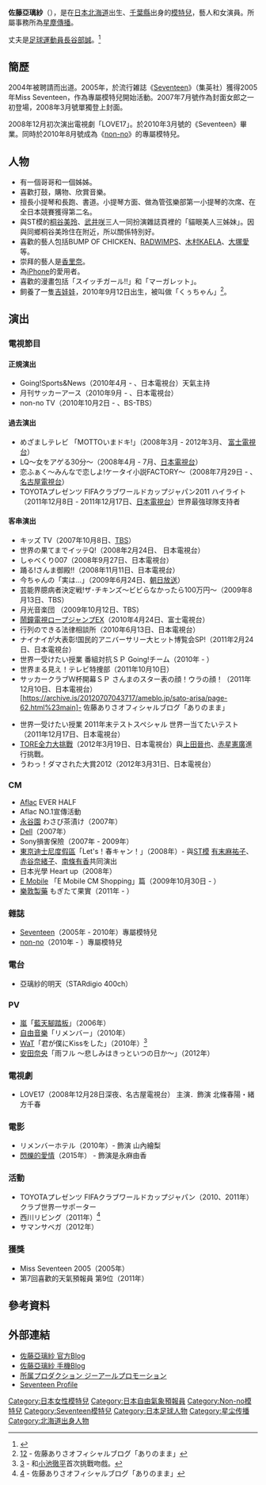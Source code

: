 {{blpsources|time=2020-12-01}}
{{藝人
| 姓名 = 佐藤亞璃紗
| 類型 = 模特兒
| 圖片 = 
| 圖片尺寸 = 
| 圖片簡介 = 
| 羅馬拼音 = 
| 外文名 = 佐藤ありさ
| 外文 = ja
| 暱稱 = 
| 國籍 = {{JPN}}
| 出生日期 = {{birth_date_and_age|1988|9|20}}
| 出生地點 = {{JPN}}[[北海道|北海道]]
| 逝世日期 = 
| 逝世地點 = 
| 職業 = 模特兒
| 語言 = 
| 教育程度 = 
| 宗教信仰 =
| 配偶 = [[長谷部誠|長谷部誠]]
| 兒女 = 
| 父母 = 
| 出道作 = 
| 出道日期 = 
| 代表作 = 
| 活躍年代 = 
| 唱片公司 = 
| 經紀公司 = [[星塵傳播|星塵傳播]]
| 網站 = 
| 獎項 = 
| IMDb = 
}}
{{Japanese|japanese=佐藤ありさ|kana=さとう ありさ|romaji=Sato Arisa}}

'''佐藤亞璃紗'''（{{bd|1988年|9月20日|catIdx=Sato}}），是在[[日本|日本]][[北海道|北海道]]出生、[[千葉縣|千葉縣]]出身的[[模特兒|模特兒]]，藝人和女演員。所屬事務所為[[星塵傳播|星塵傳播]]。

丈夫是[[足球運動員|足球運動員]][[長谷部誠|長谷部誠]]。<ref>{{Cite web |url=http://www.oricon.co.jp/news/2074820/full/ |title=サッカー日本代表の長谷部誠、モデル・佐藤ありさとの結婚報告 ミスチルの詞を引用し決意 |accessdate=2016-07-09 |archive-date=2016-07-13 |archive-url=https://web.archive.org/web/20160713073049/http://www.oricon.co.jp/news/2074820/full/ |dead-url=no }}</ref>

== 簡歷 ==
2004年被聘請而出道。2005年，於流行雑誌《[[Seventeen_(日本雜誌)|Seventeen]]》（集英社）獲得2005年Miss Seventeen，作為專屬模特兒開始活動。2007年7月號作為封面女郎之一初登場，2008年3月號單獨登上封面。

2008年12月初次演出電視劇「LOVE17」。於2010年3月號的《Seventeen》畢業。同時於2010年8月號成為《[[non-no|non-no]]》的專屬模特兒。

== 人物 ==
* 有一個哥哥和一個姊姊。
* 喜歡打鼓，購物、欣賞音樂。
* 擅長小提琴和長跑、書道。小提琴方面、做為管弦樂部第一小提琴的次席、在全日本競賽獲得第二名。
* 與ST模的[[桐谷美玲|桐谷美玲]]、[[武井咲|武井咲]]三人一同扮演雜誌頁裡的「貓眼美人三姊妹」。因與同鄉桐谷美玲住在附近，所以關係特別好。
* 喜歡的藝人包括BUMP OF CHICKEN、[[RADWIMPS|RADWIMPS]]、[[木村KAELA|木村KAELA]]、[[大塚愛|大塚愛]]等。
* 崇拜的藝人是[[香里奈|香里奈]]。
* 為[[iPhone|iPhone]]的愛用者。
* 喜歡的漫畫包括「スイッチガール!!」和「マーガレット」。
* 飼養了一隻[[吉娃娃|吉娃娃]]，2010年9月12日出生，被叫做「くぅちゃん」<ref>[https://archive.is/20120710183116/ameblo.jp/sato-arisa/archive9-1-201011.html%23main][https://archive.is/20120707120915/ameblo.jp/sato-arisa/archive23-1-201111.html%23main] -  佐藤ありさオフィシャルブログ「ありのまま」</ref>。

== 演出 ==
=== 電視節目 ===
==== 正規演出 ====
* Going!Sports&News（2010年4月 - 、日本電視台）天氣主持
* 月刊サッカーアース（2010年9月 - 、日本電視台）
* non-no TV（2010年10月2日 - 、BS-TBS）

==== 過去演出 ====
* めざましテレビ 「MOTTOいまドキ!」（2008年3月 - 2012年3月、 [[富士電視台|富士電視台]]） 　
* LQ〜女をアゲる30分〜（2008年4月 - 7月、[[日本電視台|日本電視台]]）
* 恋ふぁく～みんなで恋しよ!ケータイ小説FACTORY〜（2008年7月29日 - 、[[名古屋電視台|名古屋電視台]]）
* TOYOTAプレゼンツ FIFAクラブワールドカップジャパン2011 ハイライト（2011年12月8日 - 2011年12月17日、[[日本電視台|日本電視台]]）世界最強球隊支持者

==== 客串演出 ====
* キッズ TV（2007年10月8日、[[TBS電視|TBS]]）
* 世界の果てまでイッテQ!（2008年2月24日、 日本電視台）
* しゃべくり007（2008年9月27日、日本電視台）
* 踊る!さんま御殿!!（2008年11月11日、日本電視台）
* 今ちゃんの「実は…」（2009年6月24日、[[朝日放送|朝日放送]]）
* 芸能界臆病者決定戦!ザ･チキンズ〜ビビらなかったら100万円〜（2009年8月13日、TBS）
* 月光音楽団 （2009年10月12日、TBS）
* [[鬧鐘電視|鬧鐘電視]]ロープジャンプEX（2010年4月24日、富士電視台）
* 行列のできる法律相談所（2010年6月13日、日本電視台）
* ナイナイが大表彰!国民的アニバーサリー大ヒット博覧会SP!（2011年2月24日、日本電視台）
* 世界一受けたい授業 番組対抗ＳＰ Going!チーム（2010年 - ）
* 世界まる見え！テレビ特捜部（2011年10月10日）
* サッカークラブＷ杯開幕ＳＰ さんまのスター表の顔！ウラの顔！（2011年12月10日、日本電視台）<ref>[https://archive.is/20120707043717/ameblo.jp/sato-arisa/page-62.html%23main]- 佐藤ありさオフィシャルブログ「ありのまま」
</ref>
* 世界一受けたい授業 2011年末テストスペシャル 世界一当てたいテスト（2011年12月17日、日本電視台）
* [[TORE全力大挑戰|TORE全力大挑戰]]（2012年3月19日、日本電視台）與[[上田晉也|上田晉也]]、[[赤星憲廣|赤星憲廣]]進行挑戰。
* うわっ！ダマされた大賞2012（2012年3月31日、日本電視台）

=== CM ===
* [[Aflac|Aflac]] EVER HALF
* Aflac NO.1宣傳活動
* [[永谷園|永谷園]] わさび茶漬け（2007年）
* [[Dell|Dell]]（2007年）
* Sony損害保險（2007年 - 2009年）
* [[東京迪士尼度假區|東京迪士尼度假區]]「Let's！春キャン！」（2008年）- 與[[Seventeen_(日本雜誌)|ST模]] [[有末麻祐子|有末麻祐子]]、[[赤谷奈緒子|赤谷奈緒子]]、[[南條有香|南條有香]]共同演出
* 日本光學 Heart up（2008年）
* [[E_Mobile|E Mobile]] 「E Mobile CM Shopping」篇（2009年10月30日 - ）
* [[樂敦製藥|樂敦製藥]] もぎたて果實（2011年 - ） 

=== 雜誌 ===
* [[Seventeen_(日本雜誌)|Seventeen]]（2005年 - 2010年）專屬模特兒
* [[non-no|non-no]]（2010年 - ）專屬模特兒

=== 電台 ===
* 亞璃紗的明天（STARdigio 400ch）

=== PV ===
* [[嵐|嵐]]「[[藍天腳踏板|藍天腳踏板]]」（2006年）
* [[自由音樂|自由音樂]]「リメンバー」（2010年）
* [[WaT|WaT]]「君が僕にKissをした」（2010年）<ref>[http://www.bjin.me/images/pic177934.jpg] {{Wayback|url=http://www.bjin.me/images/pic177934.jpg |date=20160304104746 }} - 和[[小池徹平|小池徹平]]首次挑戰吻戲。</ref>
* [[安田奈央|安田奈央]]「雨フル 〜悲しみはきっといつの日か〜」（2012年）

=== 電視劇 ===
* LOVE17（2008年12月28日深夜、名古屋電視台） 主演．飾演 北條春陽・緒方千春

=== 電影 ===
* リメンバーホテル（2010年）- 飾演 山內繪梨
* [[閃爍的愛情|閃爍的愛情]]（2015年） - 飾演是永麻由香

=== 活動 ===
* TOYOTAプレゼンツ FIFAクラブワールドカップジャパン（2010、2011年）クラブ世界一サポーター
* 西川リビング（2011年）<ref>[https://archive.is/20120708031800/ameblo.jp/sato-arisa/archive11-1-201111.html%23main] - 佐藤ありさオフィシャルブログ「ありのまま」</ref>
* サマンサベガ（2012年）

=== 獲獎 ===
* Miss Seventeen 2005（2005年）
* 第7回喜歡的天氣預報員 第9位（2011年）

== 參考資料 ==
{{reflist}}

== 外部連結 ==
* [https://archive.is/20120707000603/ameblo.jp/sato-arisa/ 佐藤亞璃紗 官方Blog]
* [http://mbga.jp/_u?u=25000013 佐藤亞璃紗 手機Blog]
* [http://www.grpromotion.co.jp/ 所属プロダクション ジーアールプロモーション]{{Wayback|url=http://www.grpromotion.co.jp/ |date=20100413125659 }}
* [https://web.archive.org/web/20100430174534/http://www.s-woman.net/st/profile/detail/s_arisa.html Seventeen Profile]

{{normdaten}}
{{DEFAULTSORT:Sato Arisa}}

[[Category:日本女性模特兒|Category:日本女性模特兒]]
[[Category:日本自由氣象預報員|Category:日本自由氣象預報員]]
[[Category:Non-no模特兒|Category:Non-no模特兒]]
[[Category:Seventeen模特兒|Category:Seventeen模特兒]]
[[Category:日本足球人物|Category:日本足球人物]]
[[Category:星尘传播|Category:星尘传播]]
[[Category:北海道出身人物|Category:北海道出身人物]]